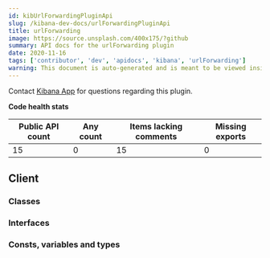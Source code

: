```yaml
---
id: kibUrlForwardingPluginApi
slug: /kibana-dev-docs/urlForwardingPluginApi
title: urlForwarding
image: https://source.unsplash.com/400x175/?github
summary: API docs for the urlForwarding plugin
date: 2020-11-16
tags: ['contributor', 'dev', 'apidocs', 'kibana', 'urlForwarding']
warning: This document is auto-generated and is meant to be viewed inside our experimental, new docs system. Reach out in #docs-engineering for more info.
---
```




Contact [Kibana App](https://github.com/orgs/elastic/teams/kibana-app) for questions regarding this plugin.

**Code health stats**

| Public API count  | Any count | Items lacking comments | Missing exports | 
|-------------------|-----------|------------------------|-----------------|
| 15 | 0 | 15 | 0 |

## Client

### Classes
<DocDefinitionList data={urlForwardingObj.client.classes}/>

### Interfaces
<DocDefinitionList data={urlForwardingObj.client.interfaces}/>

### Consts, variables and types
<DocDefinitionList data={urlForwardingObj.client.misc}/>

